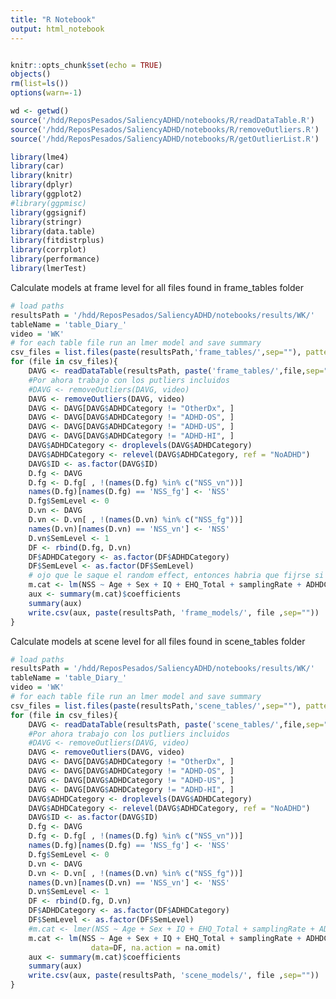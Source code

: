 ```yaml
---
title: "R Notebook"
output: html_notebook
---
```


```{}
```

```r
knitr::opts_chunk$set(echo = TRUE)
objects()
rm(list=ls())
options(warn=-1)

wd <- getwd()
source('/hdd/ReposPesados/SaliencyADHD/notebooks/R/readDataTable.R')
source('/hdd/ReposPesados/SaliencyADHD/notebooks/R/removeOutliers.R')
source('/hdd/ReposPesados/SaliencyADHD/notebooks/R/getOutlierList.R')
```

```r
library(lme4)
library(car)
library(knitr)
library(dplyr)
library(ggplot2)
#library(ggpmisc)
library(ggsignif)
library(stringr)
library(data.table)
library(fitdistrplus)
library(corrplot)
library(performance)
library(lmerTest)
```

Calculate models at frame level for all files found in frame_tables folder

```r
# load paths
resultsPath = '/hdd/ReposPesados/SaliencyADHD/notebooks/results/WK/'
tableName = 'table_Diary_'
video = 'WK'
# for each table file run an lmer model and save summary
csv_files = list.files(paste(resultsPath,'frame_tables/',sep=""), pattern = ".csv") 
for (file in csv_files){
    DAVG <- readDataTable(resultsPath, paste('frame_tables/',file,sep=""))
    #Por ahora trabajo con los putliers incluidos
    #DAVG <- removeOutliers(DAVG, video)
    DAVG <- removeOutliers(DAVG, video)
    DAVG <- DAVG[DAVG$ADHDCategory != "OtherDx", ]
    DAVG <- DAVG[DAVG$ADHDCategory != "ADHD-OS", ]
    DAVG <- DAVG[DAVG$ADHDCategory != "ADHD-US", ]
    DAVG <- DAVG[DAVG$ADHDCategory != "ADHD-HI", ]
    DAVG$ADHDCategory <- droplevels(DAVG$ADHDCategory)
    DAVG$ADHDCategory <- relevel(DAVG$ADHDCategory, ref = "NoADHD")
    DAVG$ID <- as.factor(DAVG$ID)
    D.fg <- DAVG
    D.fg <- D.fg[ , !(names(D.fg) %in% c("NSS_vn"))]
    names(D.fg)[names(D.fg) == 'NSS_fg'] <- 'NSS'
    D.fg$SemLevel <- 0
    D.vn <- DAVG
    D.vn <- D.vn[ , !(names(D.vn) %in% c("NSS_fg"))]
    names(D.vn)[names(D.vn) == 'NSS_vn'] <- 'NSS'
    D.vn$SemLevel <- 1 
    DF <- rbind(D.fg, D.vn)
    DF$ADHDCategory <- as.factor(DF$ADHDCategory)
    DF$SemLevel <- as.factor(DF$SemLevel)
    # ojo que le saque el random effect, entonces habria que fijrse si esto anda
    m.cat <- lm(NSS ~ Age + Sex + IQ + EHQ_Total + samplingRate + ADHDCategory * SemLevel,                   data=DF, na.action = na.omit)
    aux <- summary(m.cat)$coefficients
    summary(aux)
    write.csv(aux, paste(resultsPath, 'frame_models/', file ,sep=""))
}
```

Calculate models at scene level for all files found in scene_tables folder

```r
# load paths
resultsPath = '/hdd/ReposPesados/SaliencyADHD/notebooks/results/WK/'
tableName = 'table_Diary_'
video = 'WK'
# for each table file run an lmer model and save summary
csv_files = list.files(paste(resultsPath,'scene_tables/',sep=""), pattern = ".csv") 
for (file in csv_files){
    DAVG <- readDataTable(resultsPath, paste('scene_tables/',file,sep=""))
    #Por ahora trabajo con los putliers incluidos
    #DAVG <- removeOutliers(DAVG, video)
    DAVG <- removeOutliers(DAVG, video)
    DAVG <- DAVG[DAVG$ADHDCategory != "OtherDx", ]
    DAVG <- DAVG[DAVG$ADHDCategory != "ADHD-OS", ]
    DAVG <- DAVG[DAVG$ADHDCategory != "ADHD-US", ]
    DAVG <- DAVG[DAVG$ADHDCategory != "ADHD-HI", ]
    DAVG$ADHDCategory <- droplevels(DAVG$ADHDCategory)
    DAVG$ADHDCategory <- relevel(DAVG$ADHDCategory, ref = "NoADHD")
    DAVG$ID <- as.factor(DAVG$ID)
    D.fg <- DAVG
    D.fg <- D.fg[ , !(names(D.fg) %in% c("NSS_vn"))]
    names(D.fg)[names(D.fg) == 'NSS_fg'] <- 'NSS'
    D.fg$SemLevel <- 0
    D.vn <- DAVG
    D.vn <- D.vn[ , !(names(D.vn) %in% c("NSS_fg"))]
    names(D.vn)[names(D.vn) == 'NSS_vn'] <- 'NSS'
    D.vn$SemLevel <- 1 
    DF <- rbind(D.fg, D.vn)
    DF$ADHDCategory <- as.factor(DF$ADHDCategory)
    DF$SemLevel <- as.factor(DF$SemLevel)
    #m.cat <- lmer(NSS ~ Age + Sex + IQ + EHQ_Total + samplingRate + ADHDCategory * SemLevel + (1|ID), data=DF, na.action = na.omit)
    m.cat <- lm(NSS ~ Age + Sex + IQ + EHQ_Total + samplingRate + ADHDCategory * SemLevel, 
                  data=DF, na.action = na.omit)
    aux <- summary(m.cat)$coefficients
    summary(aux)
    write.csv(aux, paste(resultsPath, 'scene_models/', file ,sep=""))
}
```

